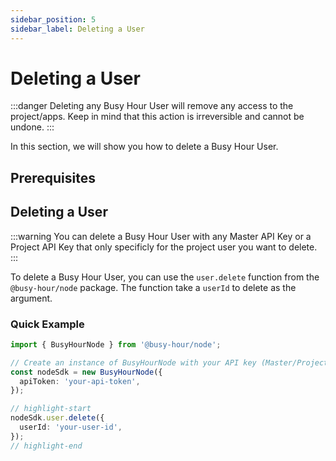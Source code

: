 ```yaml
---
sidebar_position: 5
sidebar_label: Deleting a User
---
```



# Deleting a User

:::danger
Deleting any Busy Hour User will remove any access to the project/apps. Keep in mind that this action is irreversible and cannot be undone.
:::

In this section, we will show you how to delete a Busy Hour User.

## Prerequisites

<Prerequisites />

## Deleting a User

:::warning
You can delete a Busy Hour User with any Master API Key or a Project API Key that only specificly for the project user you want to delete.
:::

To delete a Busy Hour User, you can use the `user.delete` function from the `@busy-hour/node` package. The function take a `userId` to delete as the argument.

### Quick Example

```ts title="src/main.ts"
import { BusyHourNode } from '@busy-hour/node';

// Create an instance of BusyHourNode with your API key (Master/Project)
const nodeSdk = new BusyHourNode({
  apiToken: 'your-api-token',
});

// highlight-start
nodeSdk.user.delete({
  userId: 'your-user-id',
});
// highlight-end
```
